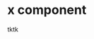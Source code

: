 
<Meta title="Core|OnwardJourney" component={OnwardJourney} />

# x component

tktk

<Preview>
  <Story name="Basic">
    <OnwardJourney
      relatedContent={[{ rows: 2, list: 'thing/adae44ca-4ea7-3cf8-8332-bf85ec89a558' }]}
    />
  </Story>
</Preview>
